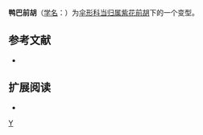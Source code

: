 {{NoteTA|G1=LS}}
{{Infraspeciesbox
| image = 
| image_caption = 
| status = 
| status_system = 
| genus = Angelica
| species = decursiva
| varietas = albiflora
| authority = (Maxim.) [[中井猛之进|Nakai]]
| synonyms = 
}}
'''鸭巴前胡'''（[[学名|学名]]：{{lang|la|'''''Angelica decursiva'' f. ''albiflora'''''}}）为[[伞形科|伞形科]][[当归属|当归属]][[紫花前胡|紫花前胡]]下的一个变型。

== 参考文献 ==
{{refbegin}}
* {{CPNI| zh=鸭巴前胡 | id=014-20583 | binomial=Angelica decursiva | authority=(Maxim.) Nakai | form=albiflora | accessdate=2013-01-17}}
{{refend}}

== 扩展阅读 ==
{{refbegin}}
* {{wikispecies-inline|Angelica decursiva f. albiflora|鸭巴前胡}}
{{refend}}

[[Category:当归属|Y]]


{{plant-stub}}